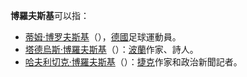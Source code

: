 '''博羅夫斯基'''可以指：
* [[蒂姆·博罗夫斯基|蒂姆·博罗夫斯基]]（{{lang|de|Tim Borowski}}），[[德國|德國]]足球運動員。
* [[塔德烏斯·博羅夫斯基|塔德烏斯·博羅夫斯基]]（{{lang|pl|Tadeusz Borowski}}）：[[波蘭|波蘭]]作家、詩人。
* [[哈夫利切克·博羅夫斯基|哈夫利切克·博羅夫斯基]]（{{lang|cs|Karel Havlíček Borovský}}）：[[捷克|捷克]]作家和政治新聞記者。

{{Disambiguation|Cat=五字姓氏消歧义}}